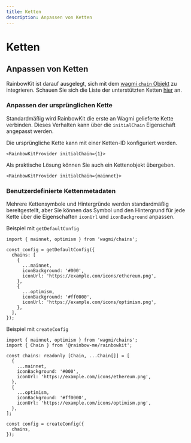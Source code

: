 ```yaml
---
title: Ketten
description: Anpassen von Ketten
---
```


# Ketten

## Anpassen von Ketten

RainbowKit ist darauf ausgelegt, sich mit dem [wagmi `chain` Objekt](https://wagmi.sh/react/chains) zu integrieren. Schauen Sie sich die Liste der unterstützten Ketten [hier](https://wagmi.sh/react/chains#supported-chains) an.

### Anpassen der ursprünglichen Kette

Standardmäßig wird RainbowKit die erste an Wagmi gelieferte Kette verbinden. Dieses Verhalten kann über die `initialChain` Eigenschaft angepasst werden.

Die ursprüngliche Kette kann mit einer Ketten-ID konfiguriert werden.

```tsx
<RainbowKitProvider initialChain={1}>
```

Als praktische Lösung können Sie auch ein Kettenobjekt übergeben.

```tsx
<RainbowKitProvider initialChain={mainnet}>
```

### Benutzerdefinierte Kettenmetadaten

Mehrere Kettensymbole und Hintergründe werden standardmäßig bereitgestellt, aber Sie können das Symbol und den Hintergrund für jede Kette über die Eigenschaften `iconUrl` und `iconBackground` anpassen.

Beispiel mit `getDefaultConfig`

```tsx
import { mainnet, optimism } from 'wagmi/chains';

const config = getDefaultConfig({
  chains: [
    {
      ...mainnet,
      iconBackground: '#000',
      iconUrl: 'https://example.com/icons/ethereum.png',
    },
    {
      ...optimism,
      iconBackground: '#ff0000',
      iconUrl: 'https://example.com/icons/optimism.png',
    },
  ],
});
```

Beispiel mit `createConfig`

```tsx
import { mainnet, optimism } from 'wagmi/chains';
import { Chain } from '@rainbow-me/rainbowkit';

const chains: readonly [Chain, ...Chain[]] = [
  {
    ...mainnet,
    iconBackground: '#000',
    iconUrl: 'https://example.com/icons/ethereum.png',
  },
  {
    ...optimism,
    iconBackground: '#ff0000',
    iconUrl: 'https://example.com/icons/optimism.png',
  },
];

const config = createConfig({
  chains,
});
```

